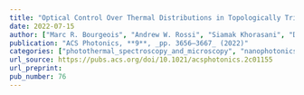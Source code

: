```yaml
---
title: "Optical Control Over Thermal Distributions in Topologically Trivial and Non-Trivial Plasmon Lattices"
date: 2022-07-15
author: ["Marc R. Bourgeois", "Andrew W. Rossi", "Siamak Khorasani", "David J. Masiello"]
publication: "ACS Photonics, **9**, _pp. 3656–3667_ (2022)"
categories: ["photothermal_spectroscopy_and_microscopy", "nanophotonics-quantum_optics"]
url_source: https://pubs.acs.org/doi/10.1021/acsphotonics.2c01155
url_preprint: 
pub_number: 76
---
```

